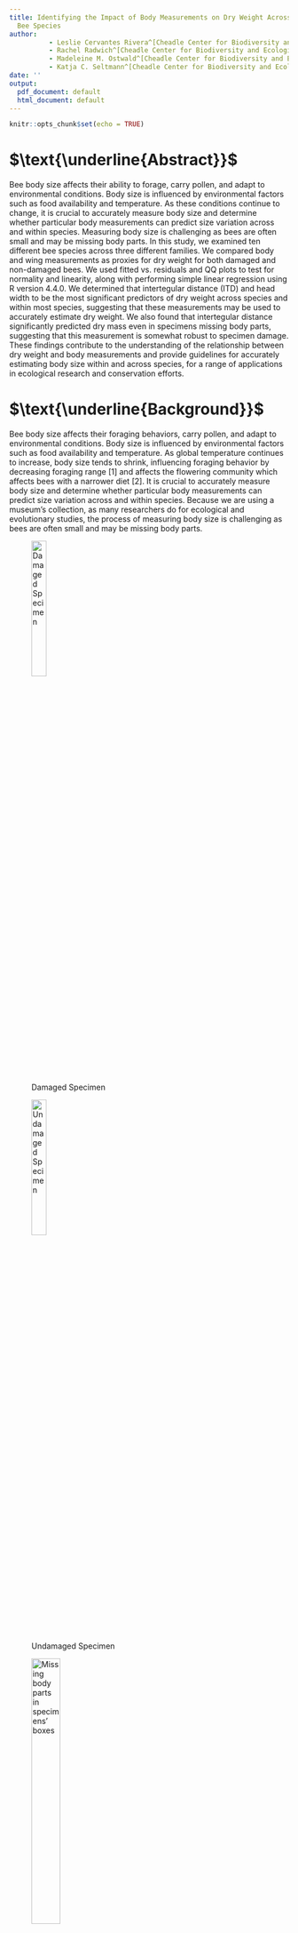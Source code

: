 ```yaml
---
title: Identifying the Impact of Body Measurements on Dry Weight Across and Within
  Bee Species
author:
          - Leslie Cervantes Rivera^[Cheadle Center for Biodiversity and Ecological Restoration, UCSB, UCSB-Smithsonian Scholars Program]
          - Rachel Radwich^[Cheadle Center for Biodiversity and Ecological Restoration, UCSB, UCSB-Smithsonian Scholars Program]
          - Madeleine M. Ostwald^[Cheadle Center for Biodiversity and Ecological Restoration, UCSB]
          - Katja C. Seltmann^[Cheadle Center for Biodiversity and Ecological Restoration, UCSB]
date: ''
output:
  pdf_document: default
  html_document: default
---
```


```r
knitr::opts_chunk$set(echo = TRUE)
```

# \Large $\text{\underline{Abstract}}$
Bee body size affects their ability to forage, carry pollen, and adapt to environmental conditions. Body size is influenced by environmental factors such as food availability and temperature. As these conditions continue to change, it is crucial to accurately measure body size and determine whether particular body measurements can predict size variation across and within species. Measuring body size is challenging as bees are often small and may be missing body parts. In this study, we examined ten different bee species across three different families. We compared body and wing measurements as proxies for dry weight for both damaged and non-damaged bees. We used fitted vs. residuals and QQ plots to test for normality and linearity, along with performing simple linear regression using R version 4.4.0. We determined that intertegular distance (ITD) and head width to be the most significant predictors of dry weight across species and within most species, suggesting that these measurements may be used to accurately estimate dry weight. We also found that intertegular distance significantly predicted dry mass even in specimens missing body parts, suggesting that this measurement is somewhat robust to specimen damage. These findings contribute to the understanding of the relationship between dry weight and body measurements and provide guidelines for accurately estimating body size within and across species, for a range of applications in ecological research and conservation efforts.

# \Large $\text{\underline{Background}}$
Bee body size affects their foraging behaviors, carry pollen, and adapt to environmental conditions. Body size is influenced by environmental factors such as food availability and temperature. As global temperature continues to increase, body size tends to shrink, influencing foraging behavior by decreasing foraging range [1] and affects the flowering community which affects bees with a narrower diet [2]. It is crucial to accurately measure body size and determine whether particular body measurements can predict size variation across and within species. Because we are using a museum’s collection, as many researchers do for ecological and evolutionary studies, the process of measuring body size is challenging as bees are often small and may be missing body parts. 

![Damaged Specimen](~/Desktop/Bees/Damaged.png){width=25%}

![Undamaged Specimen](~/Desktop/Bees/Undamaged.png){width=25%}

![Missing body parts in specimens' boxes](~/Desktop/Bees/Body Parts.png){width=35%}

# \Large $\text{\underline{Materials and Methods}}$
In this study, we examined ten different bee species across three different families from the UCSB Invertebrate Zoology Collection. We compared body and wing measurements as proxies for dry weight for both damaged and non-damaged bees. We removed the labels from all the dry specimens and weighed them (Fig. 2). The true weight of the bee was then obtained by deducting the average pin weight from the overall weight. All specimens’ head width was measured by measuring the widest part of the head using a microscope. We measured intertegular distance, wing length, costal vein, marginal cell, radial cell, and wing width using ImageJ version v1.54g. To understand the relationships between dry weight and the measurements, we used fitted vs. residuals and QQ plots to test for normality and linearity, along with performing simple linear regression using R version 4.4.0. In order to perform significance tests within species, we only conducted on a sample size of females greater than 10 (n > 10). 

![Measuring dry weight of bee without labels](~/Desktop/Bees/Dry Weight.png){width=25%}

![Measuring head width](~/Desktop/Bees/Head Width.png){width=25%}

![Measuring intertegular distance](~/Desktop/Bees/Intertegular Distance.png){width=25%}

![a. Wing length measurement b. Costal vein measurement c. Marginal cell measurement d. Radial cell measurement e. Wing width measurement](~/Desktop/Bees/Wing Measurements.png){width=45%}

# \Large $\text{\underline{Data Analysis and Visuals}}$

A linear regression analysis was conducted to examine the relationship between body measurements and dry weight in both damage and no damage groups. Scatter plots were generated to visualize the relationships, and significance tests were performed to determine the strength of the relationship. 

```r
#Intertegular Distance
library(ggplot2)
complete_bee_info <- read.csv("~/Desktop/Bees/complete_bee_info.csv")
ggplot(complete_bee_info, aes(x = log_ITD_mm, y = log_BeeWeight_g)) + 
  geom_point(aes(color = Species, shape = Sex)) + geom_smooth(method = "lm", aes(color = Species)) + 
  geom_smooth(method = "lm", aes(group = 1), color = "black", linetype = "dashed") +
  labs(title = "Intertegular Distance vs Dry Weight", x = "Log Intertegular Distance (mm)",
       y = "Log Dry Mass (g)")  + theme_minimal() + 
  facet_wrap(~ Damage, labeller = as_labeller(c('N' = 'No Damage', 'Y' = 'Damage'))) + 
  scale_color_viridis_d(option = "turbo")
```

                                Figure A

Comparison of Species Across Damage & No Damage Groups: Figure A illustrates the relationship between log intertegular distance (x-axis) and log dry mass (y-axis) for undamaged species, with each point color-coded for species. The graph on the right mirrors the same relationship for damaged species. The lines within each color represent the within-species relationships. 

```r
#Head Width
ggplot(complete_bee_info, aes(x = log_HeadWidth_mm, y = log_BeeWeight_g)) + 
  geom_point(aes(color = Species, shape = Sex)) + geom_smooth(method = "lm", aes(color = Species)) + 
  geom_smooth(method = "lm", aes(group = 1), color = "black", linetype = "dashed") +
  labs(title = "Head Width vs Dry Weight by Species", x = "Log Head Width (mm)",
       y = "Log Dry Mass (g)")  + theme_minimal() + 
  facet_wrap(~ Damage, labeller = as_labeller(c('N' = 'No Damage', 'Y' = 'Damage'))) + 
  scale_color_viridis_d(option = "turbo")
```

                                  Figure B

Comparison of Species Across Damage & No Damage Groups: Figure B illustrates the relationship between log head width (x-axis) and log dry mass (y-axis) for undamaged species, with each point color-coded for species. The graph on the right mirrors the same relationship for damaged species. The lines within each color represent the within-species relationships. 

# \Large $\text{\underline{Results}}$
![Summary of p-values, Adjusted $R^2$, & $R^2$ within species](~/Desktop/Bees/Table.png){width=100%}

Figure 8 illustrates the p-values, adjusted $R^2$, and $R^2$ for each measurement within species. Species are represented by their abbreviated names: Xyl. vir (*Xylocopa virginica*), Bom. imp. (*Bombus impatiens*), Pti. bom. (*Ptilothrix bombiformis*), Hal. lig. (*Halictus ligatus*), Las. hit. (*Lasioglossum hitchensi*), Las. tri. (*Lasioglossum trigeminum*), Las. pru. (*Lasioglossum pruinosum*), Las. bruh. (*Lasioglossum bruneri*). The cells highlighted in green indicate statistically significant results (p < .05).

![Summary of p-values, Adjusted $R^2$, & $R^2$ across species](~/Desktop/Bees/Table 2.png){width=50%}

Figure 9 illustrates the p-values, adjusted $R^2$, and $R^2$ for each measurement across species. The cells highlighted in green indicate statistically significant results (p < .05). 


The regression analysis for Intertegular Distance vs Dry Weight (Figure A) revealed the significant p-value for both the damage and no damage groups (p < 2.2E-16). The adjusted $R^2$ values were 0.7840 for the no damage group and 0.8379 for the damage group. 
Additionally, the regression analysis for Head Width vs Dry Weight (Figure B) revealed the significant p-value for both the damage and no damage groups (p < 2.2E-16). The adjusted $R^2$ values were 0.8052 for the no damage group and 0.7997 for the damage group.

The similar adjusted $R^2$ values suggest that the relationship between intertegular distance vs dry weight and head width vs dry weight are consistent across both groups. This indicates that the presence of damage does not significantly impact the predictive power. This implies the damaged specimens can be reliably used in the analysis without introducing substantial bias. 

# \Large $\text{\underline{Conclusion}}$
We determined that intertegular distance (ITD) and head width (HW) to be the most significant predictors of dry weight across species and within most species, suggesting that these measurements may be used to accurately estimate dry weight. We also found that intertegular distance significantly predicted dry mass even in specimens missing body parts, suggesting that this measurement is somewhat robust to specimen damage. Furthermore, we observed that across species, body size, marginal cell/costal cell, and radial cell/costal cell are similarly significant. Within species, we observed ITD, and HW to be significant within half the species. Ptilothrix bombiformis is significant in half of the measurements, Bombus impatiens and Lasioglossum bruneri are significant in body size, and Lasioglossum pruinosum is significant in width/length. Overall, this research helps us better understand which body measurements can predict size variation in across and within species and for future projects focused on identifying which bee species may be more vulnerable to environmental changes based on their body parts and size.

# \Large $\text{\underline{References}}$
[1] Gérard M, Guiraud M, Cariou B, Henrion M, Baird E. Elevated developmental temperatures impact the size and allometry of morphological traits of the bumblebee Bombus terrestris. J Exp Biol. 2023 Apr 15;226(8):jeb245728. doi: 10.1242/jeb.245728. Epub 2023 Apr 19. PMID: 36995273; PMCID: PMC10263145.
[2] Pardee Gabriella L., Griffin Sean R., Stemkovski Michael, Harrison Tina, Portman Zachary M., Kazenel Melanie R., Lynn Joshua S., Inouye David W. and Irwin Rebecca E.2022 Life-history traits predict responses of wild bees to climate variationProc. R. Soc. B.28920212697. http://doi.org/10.1098/rspb.2021.2697 
